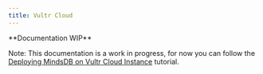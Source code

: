 ```yaml
---
title: Vultr Cloud
---
```


<Warning> 
**Documentation WIP**

Note: This documentation is a work in progress, for now you can follow the
[Deploying MindsDB on Vultr Cloud Instance](https://community.ops.io/rutamhere/deploying-mindsdb-on-a-vultr-cloud-instance-40bm)
tutorial.

</Warning>
